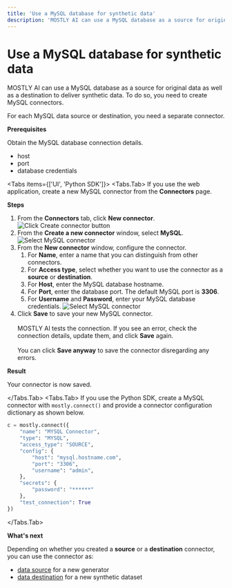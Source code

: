```yaml
---
title: 'Use a MySQL database for synthetic data'
description: 'MOSTLY AI can use a MySQL database as a source for original data as well as a destination to deliver synthetic data. To do so, you need to create MySQL connectors.'
---
```



# Use a MySQL database for synthetic data

MOSTLY AI can use a MySQL database as a source for original data as well as a destination to deliver synthetic data. To do so, you need to create MySQL connectors.

For each MySQL data source or destination, you need a separate connector.

**Prerequisites**

Obtain the MySQL database connection details.

- host
- port
- database credentials

<Tabs items={['UI', 'Python SDK']}>
<Tabs.Tab>
If you use the web application, create a new MySQL connector from the **Connectors** page.

**Steps**

1. From the **Connectors** tab, click **New connector**.
   <Image src="/docimages/connectors/create-connector-01-click.webp" alt="Click Create connector button" width={800} height={500} />
2. From the **Create a new connector** window, select **MySQL**.
   <Image src="/docimages/connectors/mysql/create-connector-02-select-mysql.webp" alt="Select MySQL connector" width={800} height={500} />
3. From the **New connector** window, configure the connector.
   1. For **Name**, enter a name that you can distinguish from other connectors.
   2. For **Access type**, select whether you want to use the connector as a **source** or **destination**.
   3. For **Host**, enter the MySQL database hostname.
   4. For **Port**, enter the database port.
      <Callout type="info">The default MySQL port is **3306**.</Callout>
   5. For **Username** and **Password**, enter your MySQL database credentials.
      <Image src="/docimages/connectors/mysql/create-connector-03-configure-mysql.webp" alt="Select MySQL connector" width={300} height={500} />
4. Click **Save** to save your new MySQL connector.<br /><br />
   MOSTLY AI tests the connection. If you see an error, check the connection details, update them, and click **Save** again.<br /><br />
   You can click **Save anyway** to save the connector disregarding any errors.

**Result**

Your connector is now saved.

</Tabs.Tab>
<Tabs.Tab>
If you use the Python SDK, create a MySQL connector with `mostly.connect()` and provide a connector configuration dictionary as shown below.

```python copy filename="python"
c = mostly.connect({
    "name": "MYSQL Connector",
    "type": "MYSQL",
    "access_type": "SOURCE",
    "config": {
        "host": "mysql.hostname.com",
        "port": "3306",
        "username": "admin",
    },
    "secrets": {
        "password": "******"
    },
    "test_connection": True
})
```

</Tabs.Tab>
</Tabs>

**What's next**

Depending on whether you created a **source** or a **destination** connector, you can use the connector as:

- [data source](../use/data-source) for a new generator
- [data destination](../use/data-destination) for a new synthetic dataset
